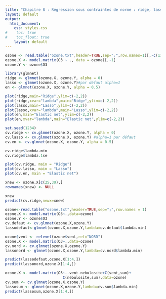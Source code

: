 ```yaml
---
title: "Chapitre 8 : Régression sous contraintes de norme : ridge, lasso, elastic net"
layout: default
output: 
  html_document:
    css: styles.css
#    toc: true
#    toc_float: true
    layout: default
---
```


```r
ozone <- read.table("ozone.txt",header=TRUE,sep=";",row.names=1)[,-c(11:12)]
ozone.X <- model.matrix(O3 ~ ., data = ozone)[,-1]
ozone.Y <- ozone$O3
```

```r
library(glmnet)
ridge <- glmnet(ozone.X, ozone.Y, alpha = 0)
lasso <- glmnet(ozone.X, ozone.Y)#par défaut alpha=1
en <- glmnet(ozone.X, ozone.Y, alpha = 0.5)
```

```r
plot(ridge,main="Ridge",ylim=c(-2,2))
plot(ridge,xvar="lambda",main="Ridge",ylim=c(-2,2))
plot(lasso,main="Lasso",ylim=c(-2,2))
plot(lasso,xvar="lambda",main="Lasso",ylim=c(-2,2))
plot(en,main="Elastic net",ylim=c(-2,2))
plot(en,xvar="lambda",main="Elastic net",ylim=c(-2,2))
```

```r
set.seed(1234)
cv.ridge <- cv.glmnet(ozone.X, ozone.Y, alpha = 0)
cv.lasso <- cv.glmnet(ozone.X, ozone.Y) #alpha=1 par défaut
cv.en <- cv.glmnet(ozone.X, ozone.Y, alpha = 0.5)
```

```r
cv.ridge$lambda.min
cv.ridge$lambda.1se
```

```r
plot(cv.ridge, main = "Ridge")
plot(cv.lasso, main = "Lasso")
plot(cv.en, main = "Elastic net")
```

```r
xnew <- ozone.X[c(25,30),]
rownames(xnew) <- NULL
```

```r
xnew
predict(cv.ridge,newx=xnew)
```

```r
ozone<-read.table("ozone.txt",header=TRUE,sep=";",row.names = 1)
ozone.X <- model.matrix(O3~.,data=ozone)
ozone.Y <- ozone$O3
cv.defaut <- cv.glmnet(ozone.X,ozone.Y)
lassodefaut<-glmnet(ozone.X,ozone.Y,lambda=cv.defaut$lambda.min)
```

```r
ozone$vent <- relevel(ozone$vent,ref="NORD")
ozone.X <- model.matrix(O3~.,data=ozone)
cv.nord <- cv.glmnet(ozone.X,ozone.Y)
lassonord <- glmnet(ozone.X,ozone.Y,lambda=cv.nord$lambda.min)
```

```r
predict(lassodefaut,ozone.X[1:4,])
predict(lassonord,ozone.X[1:4,])
```

```r
ozone.X <- model.matrix(O3~.-vent-nebulosite+C(vent,sum)+
                          C(nebulosite,sum),data=ozone)
cv.sum <- cv.glmnet(ozone.X,ozone.Y)
lassosum <- glmnet(ozone.X,ozone.Y,lambda=cv.sum$lambda.min)
predict(lassosum,ozone.X[1:4,])
```

